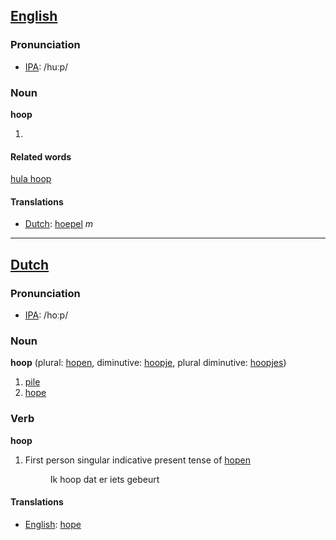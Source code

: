 ==[[English]]==
=== Pronunciation ===
*[[w:IPA|IPA]]: /huːp/
===Noun===
'''hoop'''
# {{substub}}

====Related words====
[[hula hoop]]
====Translations====
*[[Dutch]]: [[hoepel]] ''m''

----

==[[Dutch]]==
=== Pronunciation ===
*[[w:IPA|IPA]]: /hoːp/
===Noun===

'''hoop''' (plural: [[hopen]], diminutive: [[hoopje]], plural diminutive: [[hoopjes]])

#[[pile]]
#[[hope]]

===Verb===

'''hoop'''

# First person singular indicative present tense of [[hopen]]
#:Ik hoop dat er iets gebeurt

====Translations====
*[[English]]: [[hope]]